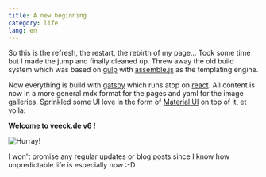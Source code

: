 ```yaml
---
title: A new beginning
category: life
lang: en
---
```


So this is the refresh, the restart, the rebirth of my page... Took some time but I made the jump and finally cleaned
up. Threw away the old build system which was based on [gulp](https://gulpjs.com/) with
[assemble.js](https://assemble.io/) as the templating engine.

Now everything is build with [gatsby](https://www.gatsbyjs.org/) which runs atop on [react](https://reactjs.org/). All
content is now in a more general mdx format for the pages and yaml for the image galleries. Sprinkled some UI love in
the form of [Material UI](https://material-ui.com/) on top of it, et voila:

**Welcome to veeck.de v6 !**

![Hurray!](./fireworks.gif)

I won't promise any regular updates or blog posts since I know how unpredictable life is especially now :-D
